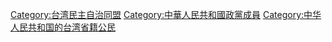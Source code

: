 [[Category:台湾民主自治同盟|Category:台湾民主自治同盟]]
[[Category:中華人民共和國政黨成員|Category:中華人民共和國政黨成員]]
[[Category:中华人民共和国的台湾省籍公民|Category:中华人民共和国的台湾省籍公民]]